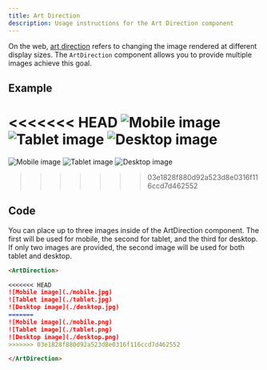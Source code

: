 ```yaml
---
title: Art Direction
description: Usage instructions for the Art Direction component
---
```


<PageDescription>

On the web, [art direction](https://developer.mozilla.org/en-US/docs/Learn/HTML/Multimedia_and_embedding/Responsive_images#Art_direction) refers to changing the image rendered at different display sizes. The `ArtDirection` component allows you to provide multiple images achieve this goal.

</PageDescription>

## Example

<ArtDirection>

<<<<<<< HEAD
![Mobile image](./mobile.jpg)
![Tablet image](./tablet.jpg)
![Desktop image](./desktop.jpg)
=======
![Mobile image](./mobile.png)
![Tablet image](./tablet.png)
![Desktop image](./desktop.png)
>>>>>>> 03e1828f880d92a523d8e0316f116ccd7d462552

</ArtDirection>

## Code

You can place up to three images inside of the ArtDirection component. The first will be used for mobile, the second for tablet, and the third for desktop. If only two images are provided, the second image will be used for both tablet and desktop.

```markdown path=components/ArtDirection.js src=https://github.com/carbon-design-system/gatsby-theme-carbon/tree/master/packages/gatsby-theme-carbon/src/components/ArtDirection
<ArtDirection>

<<<<<<< HEAD
![Mobile image](./mobile.jpg)
![Tablet image](./tablet.jpg)
![Desktop image](./desktop.jpg)
=======
![Mobile image](./mobile.png)
![Tablet image](./tablet.png)
![Desktop image](./desktop.png)
>>>>>>> 03e1828f880d92a523d8e0316f116ccd7d462552

</ArtDirection>
```
